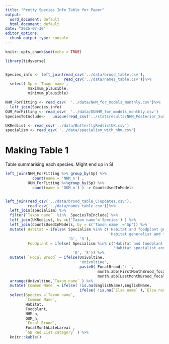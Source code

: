```yaml
---
title: "Pretty Species Info Table for Paper"
output:
  word_document: default
  html_document: default
date: "2025-07-30"
editor_options:
  chunk_output_type: console
---
```


```r
knitr::opts_chunk$set(echo = TRUE)
```

```R
library(tidyverse)


Species_info <- left_join(read_csv('../data/brood_table.csv'),
                          read_csv('../data/names_table.csv'))%>%
  select( Sp = `Taxon name`,
          maximum_plausible,
          minimum_plausible)

NHM_ForFitting <- read_csv(  '../data/NHM_for_models_monthly.csv')%>%
  left_join(Species_info)
OUM_ForFitting <- read_csv(  '../data/OUNHM_for_models_monthly.csv')
SpeciesToInclude<-   unique(read_csv('../statsresults/NHM_Posterior_Summaries_M1.csv')$Sp)

UKRedList <- read_csv('../data/ButterflyRedlistUK.csv')
specialism <- read_csv( '../data/specialism_with_nhm.csv')

```

# Making Table 1

Table summarising each species. Might end up in SI

```r

left_join(NHM_ForFitting %>% group_by(Sp) %>%
            count(name = 'NHM_n') , 
          OUM_ForFitting %>%group_by(Sp) %>%
            count(name = 'OUM_n') ) -> CountsUsedInModels


left_join(read_csv('../data/brood_table_CTupdates.csv'),
          read_csv('../data/names_table.csv'))%>%
  left_join(specialism) %>%
  filter(`Taxon name`  %in%  SpeciesToInclude) %>%
  left_join(UKRedList, by =c('Taxon name'='Species') ) %>%
  left_join(CountsUsedInModels, by = c('Taxon name' ='Sp')) %>%
  mutate( Habitat = ifelse( Specialism %in% c('Habitat and foodplant generalist' ,
                                              'Habitat generalist and foodplant specialist'),
                            'G', 'S'),
          Foodplant = ifelse( Specialism %in% c('Habitat and foodplant generalist' ,
                                                'Habitat specialist and foodplant generalist'),
                              'G', 'S')) %>%
  mutate( `Focal Brood` = ifelse(Univoltine,
                                 'Univoltine',
                                 paste0( FocalBrood,': ',
                                         month.abb[FirstMonthBrood_focal],'-',
                                         month.abb[LastMonthBrood_focal]))) %>%
  arrange(Univoltine,`Taxon name` ) %>%
  mutate(`Common Name` = ifelse( !is.na(EnglishName),EnglishName,
                                 ifelse( !is.na(`Elsa name` ),`Elsa name` ,'TO BE ADDED') )) %>%
  select(Species =`Taxon name`,
         `Common Name`,
         Habitat,
         Foodplant,
         NHM_n,
         OUM_n,
         `Focal Brood`,
         FocalMonthLateLarval ,
         `GB Red List category` ) %>%
  knitr::kable()

```
